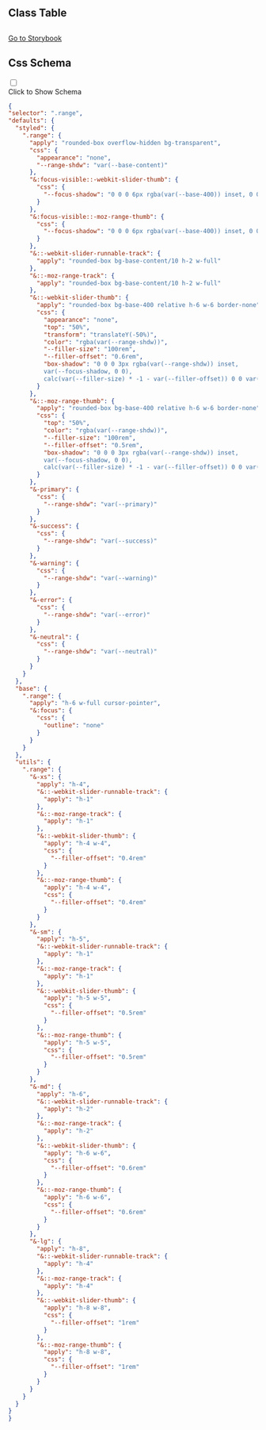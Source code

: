 

## Class Table

<CssTable name="range" />



## 

[Go to Storybook](https://story.ui.icebreaker.top/?path=/docs/data-entry-range--docs)

## Css Schema
<div className="collapse">
<input type="checkbox" /> 
<div class="collapse-title px-0">
<span class="btn">Click to Show Schema</span>
</div>
<div class="collapse-content"> 

```json
{
"selector": ".range",
"defaults": {
  "styled": {
    ".range": {
      "apply": "rounded-box overflow-hidden bg-transparent",
      "css": {
        "appearance": "none",
        "--range-shdw": "var(--base-content)"
      },
      "&:focus-visible::-webkit-slider-thumb": {
        "css": {
          "--focus-shadow": "0 0 0 6px rgba(var(--base-400)) inset, 0 0 0 2rem rgba(var(--range-shdw)) inset"
        }
      },
      "&:focus-visible::-moz-range-thumb": {
        "css": {
          "--focus-shadow": "0 0 0 6px rgba(var(--base-400)) inset, 0 0 0 2rem rgba(var(--range-shdw)) inset"
        }
      },
      "&::-webkit-slider-runnable-track": {
        "apply": "rounded-box bg-base-content/10 h-2 w-full"
      },
      "&::-moz-range-track": {
        "apply": "rounded-box bg-base-content/10 h-2 w-full"
      },
      "&::-webkit-slider-thumb": {
        "apply": "rounded-box bg-base-400 relative h-6 w-6 border-none",
        "css": {
          "appearance": "none",
          "top": "50%",
          "transform": "translateY(-50%)",
          "color": "rgba(var(--range-shdw))",
          "--filler-size": "100rem",
          "--filler-offset": "0.6rem",
          "box-shadow": "0 0 0 3px rgba(var(--range-shdw)) inset,
          var(--focus-shadow, 0 0),
          calc(var(--filler-size) * -1 - var(--filler-offset)) 0 0 var(--filler-size)"
        }
      },
      "&::-moz-range-thumb": {
        "apply": "rounded-box bg-base-400 relative h-6 w-6 border-none",
        "css": {
          "top": "50%",
          "color": "rgba(var(--range-shdw))",
          "--filler-size": "100rem",
          "--filler-offset": "0.5rem",
          "box-shadow": "0 0 0 3px rgba(var(--range-shdw)) inset,
          var(--focus-shadow, 0 0),
          calc(var(--filler-size) * -1 - var(--filler-offset)) 0 0 var(--filler-size)"
        }
      },
      "&-primary": {
        "css": {
          "--range-shdw": "var(--primary)"
        }
      },
      "&-success": {
        "css": {
          "--range-shdw": "var(--success)"
        }
      },
      "&-warning": {
        "css": {
          "--range-shdw": "var(--warning)"
        }
      },
      "&-error": {
        "css": {
          "--range-shdw": "var(--error)"
        }
      },
      "&-neutral": {
        "css": {
          "--range-shdw": "var(--neutral)"
        }
      }
    }
  },
  "base": {
    ".range": {
      "apply": "h-6 w-full cursor-pointer",
      "&:focus": {
        "css": {
          "outline": "none"
        }
      }
    }
  },
  "utils": {
    ".range": {
      "&-xs": {
        "apply": "h-4",
        "&::-webkit-slider-runnable-track": {
          "apply": "h-1"
        },
        "&::-moz-range-track": {
          "apply": "h-1"
        },
        "&::-webkit-slider-thumb": {
          "apply": "h-4 w-4",
          "css": {
            "--filler-offset": "0.4rem"
          }
        },
        "&::-moz-range-thumb": {
          "apply": "h-4 w-4",
          "css": {
            "--filler-offset": "0.4rem"
          }
        }
      },
      "&-sm": {
        "apply": "h-5",
        "&::-webkit-slider-runnable-track": {
          "apply": "h-1"
        },
        "&::-moz-range-track": {
          "apply": "h-1"
        },
        "&::-webkit-slider-thumb": {
          "apply": "h-5 w-5",
          "css": {
            "--filler-offset": "0.5rem"
          }
        },
        "&::-moz-range-thumb": {
          "apply": "h-5 w-5",
          "css": {
            "--filler-offset": "0.5rem"
          }
        }
      },
      "&-md": {
        "apply": "h-6",
        "&::-webkit-slider-runnable-track": {
          "apply": "h-2"
        },
        "&::-moz-range-track": {
          "apply": "h-2"
        },
        "&::-webkit-slider-thumb": {
          "apply": "h-6 w-6",
          "css": {
            "--filler-offset": "0.6rem"
          }
        },
        "&::-moz-range-thumb": {
          "apply": "h-6 w-6",
          "css": {
            "--filler-offset": "0.6rem"
          }
        }
      },
      "&-lg": {
        "apply": "h-8",
        "&::-webkit-slider-runnable-track": {
          "apply": "h-4"
        },
        "&::-moz-range-track": {
          "apply": "h-4"
        },
        "&::-webkit-slider-thumb": {
          "apply": "h-8 w-8",
          "css": {
            "--filler-offset": "1rem"
          }
        },
        "&::-moz-range-thumb": {
          "apply": "h-8 w-8",
          "css": {
            "--filler-offset": "1rem"
          }
        }
      }
    }
  }
}
}
```

</div>
</div>
